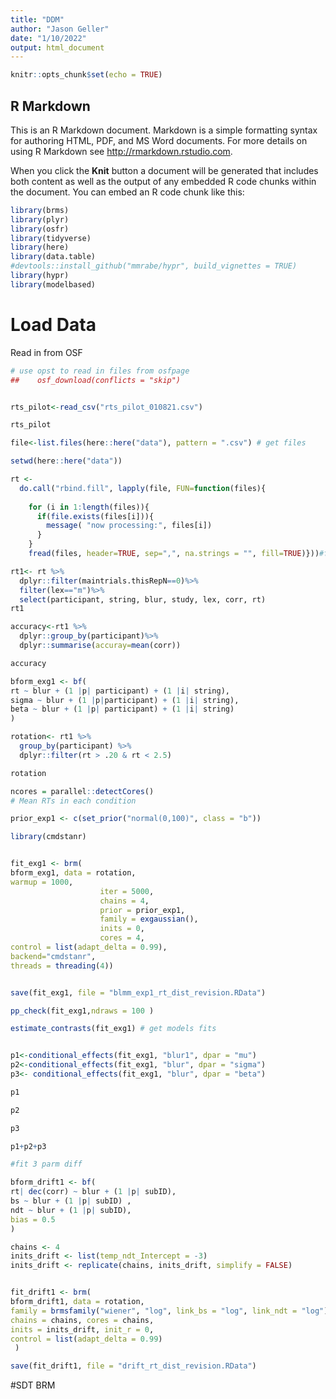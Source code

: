 ```yaml
---
title: "DDM"
author: "Jason Geller"
date: "1/10/2022"
output: html_document
---
```


```r
knitr::opts_chunk$set(echo = TRUE)
```

## R Markdown

This is an R Markdown document. Markdown is a simple formatting syntax for authoring HTML, PDF, and MS Word documents. For more details on using R Markdown see <http://rmarkdown.rstudio.com>.

When you click the **Knit** button a document will be generated that includes both content as well as the output of any embedded R code chunks within the document. You can embed an R code chunk like this:

```r
library(brms)
library(plyr)
library(osfr)
library(tidyverse)
library(here)
library(data.table)
#devtools::install_github("mmrabe/hypr", build_vignettes = TRUE)
library(hypr)
library(modelbased)
```

# Load Data

Read in from OSF 

```r

# use opst to read in files from osfpage
##    osf_download(conflicts = "skip")


rts_pilot<-read_csv("rts_pilot_010821.csv")

rts_pilot

```



```r



file<-list.files(here::here("data"), pattern = ".csv") # get files 

setwd(here::here("data"))

rt <-
  do.call("rbind.fill", lapply(file, FUN=function(files){
    
    for (i in 1:length(files)){ 
      if(file.exists(files[i])){
        message( "now processing:", files[i])
      }
    }
    fread(files, header=TRUE, sep=",", na.strings = "", fill=TRUE)}))#fread makes reading in f


```

```r

rt1<- rt %>%
  dplyr::filter(maintrials.thisRepN==0)%>%
  filter(lex=="m")%>%
  select(participant, string, blur, study, lex, corr, rt)
rt1

accuracy<-rt1 %>%
  dplyr::group_by(participant)%>%
  dplyr::summarise(accuray=mean(corr))

accuracy

```

```r


bform_exg1 <- bf(
rt ~ blur + (1 |p| participant) + (1 |i| string),
sigma ~ blur + (1 |p|participant) + (1 |i| string),
beta ~ blur + (1 |p| participant) + (1 |i| string)
)

```


```r
rotation<- rt1 %>%
  group_by(participant) %>%
  dplyr::filter(rt > .20 & rt < 2.5)

rotation


```


```r
ncores = parallel::detectCores()
# Mean RTs in each condition

prior_exp1 <- c(set_prior("normal(0,100)", class = "b"))


```

```r

library(cmdstanr)


fit_exg1 <- brm(
bform_exg1, data = rotation,
warmup = 1000,
                    iter = 5000,
                    chains = 4,
                    prior = prior_exp1,
                    family = exgaussian(),
                    inits = 0,
                    cores = 4, 
control = list(adapt_delta = 0.99), 
backend="cmdstanr", 
threads = threading(4))


save(fit_exg1, file = "blmm_exp1_rt_dist_revision.RData")

```

```r
pp_check(fit_exg1,ndraws = 100 )
```

```r


estimate_contrasts(fit_exg1) # get models fits


p1<-conditional_effects(fit_exg1, "blur1", dpar = "mu")
p2<-conditional_effects(fit_exg1, "blur", dpar = "sigma")
p3<- conditional_effects(fit_exg1, "blur", dpar = "beta")

p1

p2

p3

p1+p2+p3

```

```r
#fit 3 parm diff

bform_drift1 <- bf(
rt| dec(corr) ~ blur + (1 |p| subID),
bs ~ blur + (1 |p| subID) ,
ndt ~ blur + (1 |p| subID),
bias = 0.5
)

```


```r
chains <- 4
inits_drift <- list(temp_ndt_Intercept = -3)
inits_drift <- replicate(chains, inits_drift, simplify = FALSE)


fit_drift1 <- brm(
bform_drift1, data = rotation,
family = brmsfamily("wiener", "log", link_bs = "log", link_ndt = "log"),
chains = chains, cores = chains,
inits = inits_drift, init_r = 0,
control = list(adapt_delta = 0.99)
 )

save(fit_drift1, file = "drift_rt_dist_revision.RData")

```

#SDT BRM
```r


```

